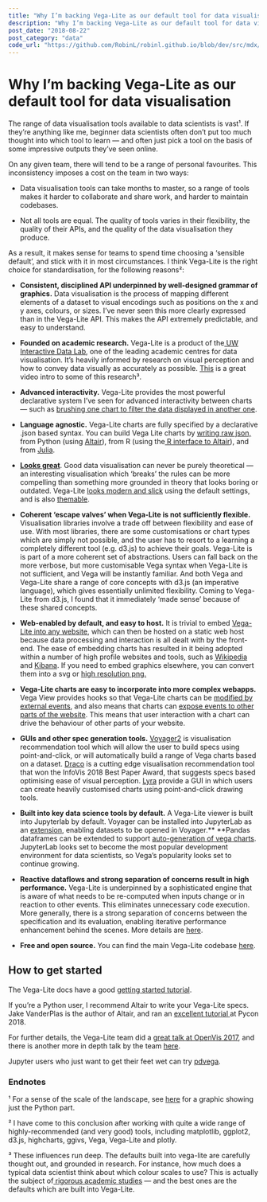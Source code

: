 ```yaml
---
title: "Why I’m backing Vega-Lite as our default tool for data visualisation"
description: "Why I’m backing Vega-Lite as our default tool for data visualisation"
post_date: "2018-08-22"
post_category: "data"
code_url: "https://github.com/RobinL/robinl.github.io/blob/dev/src/mdx/backing_vega_lite.mdx"
---
```



# Why I’m backing Vega-Lite as our default tool for data visualisation

The range of data visualisation tools available to data scientists is vast¹. If they’re anything like me, beginner data scientists often don’t put too much thought into which tool to learn — and often just pick a tool on the basis of some impressive outputs they’ve seen online.

On any given team, there will tend to be a range of personal favourites. This inconsistency imposes a cost on the team in two ways:

* Data visualisation tools can take months to master, so a range of tools makes it harder to collaborate and share work, and harder to maintain codebases.

* Not all tools are equal. The quality of tools varies in their flexibility, the quality of their APIs, and the quality of the data visualisation they produce.

As a result, it makes sense for teams to spend time choosing a ‘sensible default’, and stick with it in most circumstances. I think Vega-Lite is the right choice for standardisation, for the following reasons²:

* **Consistent, disciplined API underpinned by well-designed grammar of graphics.** Data visualisation is the process of mapping different elements of a dataset to visual encodings such as positions on the x and y axes, colours, or sizes. I’ve never seen this more clearly expressed than in the Vega-Lite API. This makes the API extremely predictable, and easy to understand.

* **Founded on academic research.** Vega-Lite is a product of the[ UW Interactive Data Lab](http://idl.cs.washington.edu/), one of the leading academic centres for data visualisation. It’s heavily informed by research on visual perception and how to convey data visually as accurately as possible. [This](https://www.youtube.com/watch?v=vc1bq0qIKoA) is a great video intro to some of this research³.

* **Advanced interactivity.** Vega-Lite provides the most powerful declarative system I’ve seen for advanced interactivity between charts — such as [brushing one chart to filter the data displayed in another one](https://vega.github.io/vega-lite/examples/interactive_seattle_weather.html).

* **Language agnostic.** Vega-Lite charts are fully specified by a declarative .json based syntax. You can build Vega Lite charts by [writing raw json,](https://vega.github.io/editor/#/) from Python (using [Altair](https://altair-viz.github.io/)), from R (using the[ R interface to Altair](https://github.com/vegawidget/altair)), and from [Julia](https://github.com/fredo-dedup/VegaLite.jl).

* **[Looks great](https://vega.github.io/vega-lite/examples/)**. Good data visualisation can never be purely theoretical — an interesting visualisation which ‘breaks’ the rules can be more compelling than something more grounded in theory that looks boring or outdated. Vega-Lite [looks modern and slick](https://vega.github.io/vega-lite/examples/) using the default settings, and is also [themable](https://beta.observablehq.com/@domoritz/vega-themes-demo).

* **Coherent ‘escape valves’ when Vega-Lite is not sufficiently flexible.** Visualisation libraries involve a trade off between flexibility and ease of use. With most libraries, there are some customisations or chart types which are simply not possible, and the user has to resort to a learning a completely different tool (e.g. d3.js) to achieve their goals. Vega-Lite is is part of a more coherent set of abstractions. Users can fall back on the more verbose, but more customisable Vega syntax when Vega-Lite is not sufficient, and Vega will be instantly familiar. And both Vega and Vega-Lite share a range of core concepts with d3.js (an imperative language), which gives essentially unlimited flexibility. Coming to Vega-Lite from d3.js, I found that it immediately ‘made sense’ because of these shared concepts.

* **Web-enabled by default, and easy to host.** It is trivial to embed [Vega-Lite into any website](https://github.com/vega/vega-embed), which can then be hosted on a static web host because data processing and interaction is all dealt with by the front-end. The ease of embedding charts has resulted in it being adopted within a number of high profile websites and tools, such as [Wikipedia](https://en.wikipedia.org/wiki/Wikipedia:Graphs_and_charts#Vega) and [Kibana](https://www.elastic.co/guide/en/kibana/current/vega-graph.html). If you need to embed graphics elsewhere, you can convert them into a svg or [high resolution png.](https://vega.github.io/vega/usage/)

* **Vega-Lite charts are easy to incorporate into more complex webapps.** Vega View provides hooks so that Vega-Lite charts can be [modified by external events](https://beta.observablehq.com/@domoritz/reactive-vega-lite), and also means that charts can [expose events to other parts of the website](https://beta.observablehq.com/@mbostock/observing-vega-signals). This means that user interaction with a chart can drive the behaviour of other parts of your website.

* **GUIs and other spec generation tools.** [Voyager2](http://vega.github.io/voyager/) is visualisation recommendation tool which will allow the user to build specs using point-and-click, or will automatically build a range of Vega charts based on a dataset. [Draco](http://idl.cs.washington.edu/papers/draco/) is a cutting edge visualisation recommendation tool that won the InfoVis 2018 Best Paper Award, that suggests specs based optimising ease of visual perception. [Lyra](http://idl.cs.washington.edu/papers/lyra/) provide a GUI in which users can create heavily customised charts using point-and-click drawing tools.

* **Built into key data science tools by default.** A Vega-Lite viewer is built into Jupyterlab by default. Voyager can be installed into JupyterLab as an [extension](https://github.com/altair-viz/jupyterlab_voyager), enabling datasets to be opened in Voyager.** **Pandas dataframes can be extended to support [auto-generation of vega charts](https://github.com/jakevdp/pdvega). JupyterLab looks set to become the most popular development environment for data scientists, so Vega’s popularity looks set to continue growing.

* **Reactive dataflows and strong separation of concerns result in high performance.** Vega-Lite is underpinned by a sophisticated engine that is aware of what needs to be re-computed when inputs change or in reaction to other events. This eliminates unnecessary code execution. More generally, there is a strong separation of concerns between the specification and its evaluation, enabling iterative performance enhancement behind the scenes. More details are [here](https://beta.observablehq.com/@jheer/how-vega-works).

* **Free and open source.** You can find the main Vega-Lite codebase [here](https://github.com/vega/vega-lite).

## How to get started

The Vega-Lite docs have a good [getting started tutorial](https://vega.github.io/vega-lite/tutorials/getting_started.html).

If you’re a Python user, I recommend Altair to write your Vega-Lite specs. Jake VanderPlas is the author of Altair, and ran an [excellent tutorial ](https://www.youtube.com/watch?v=ms29ZPUKxbU)at Pycon 2018.

For further details, the Vega-Lite team did a [great talk at OpenVis 2017](https://www.youtube.com/watch?v=9uaHRWj04D4&t=18s), and there is another more in depth talk by the team [here](https://www.youtube.com/watch?v=Nsrz4YdaZ_A).

Jupyter users who just want to get their feet wet can try [pdvega](https://github.com/altair-viz/pdvega).

### Endnotes

¹ For a sense of the scale of the landscape, see [here](https://github.com/rougier/python-visualization-landscape) for a graphic showing just the Python part.

² I have come to this conclusion after working with quite a wide range of highly-recommended (and very good) tools, including matplotlib, ggplot2, d3.js, highcharts, ggivs, Vega, Vega-Lite and plotly.

³ These influences run deep. The defaults built into vega-lite are carefully thought out, and grounded in research. For instance, how much does a typical data scientist think about which colour scales to use? This is actually the subject of[ rigorous academic studies](https://idl.cs.washington.edu/files/2018-QuantitativeColor-CHI.pdf) — and the best ones are the defaults which are built into Vega-Lite.
